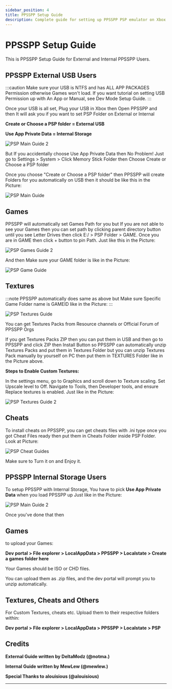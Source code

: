 ```yaml
---
sidebar_position: 4
title: PPSSPP Setup Guide
description: Complete guide for setting up PPSSPP PSP emulator on Xbox for both external USB and internal storage
---
```


# PPSSPP Setup Guide

This is PPSSPP Setup Guide for External and Internal PPSSPP Users.

## PPSSPP External USB Users

:::caution
Make sure your USB is NTFS and has ALL APP PACKAGES Permission otherwise Games won't load. If you want tutorial on setting USB Permission up with An App or Manual, see Dev Mode Setup Guide.
:::

Once your USB is all set, Plug your USB in Xbox then Open PPSSPP and then It will ask you if you want to set PSP Folder on External or Internal

**Create or Choose a PSP folder = External USB**

**Use App Private Data = Internal Storage**

![PSP Main Guide 2](/img/PPSSPP/pspmainguide2.png)

But If you accidentally choose Use App Private Data then No Problem! Just go to Settings > System > Click Memory Stick Folder then Choose Create or Choose a PSP folder

Once you choose "Create or Choose a PSP folder" then PPSSPP will create Folders for you automatically on USB then it should be like this in the Picture:

![PSP Main Guide](/img/PPSSPP/pspmainguide2.png)

## Games

PPSSPP will automatically set Games Path for you but If you are not able to see your Games then you can set path by clicking parent directory button until you see Letter Drives then click E:/ > PSP Folder > GAME. Once you are in GAME then click + button to pin Path. Just like this in the Picture:

![PSP Games Guide 2](/img/PPSSPP/pspgamesguide2.png)

And then Make sure your GAME folder is like in the Picture:

![PSP Game Guide](/img/PPSSPP/pspgameguide.png)

## Textures

:::note
PPSSPP automatically does same as above but Make sure Specific Game Folder name is GAMEID like in the Picture:
:::

![PSP Textures Guide](/img/PPSSPP/psptexturesguide.png)

You can get Textures Packs from Resource channels or Official Forum of PPSSPP Orgs

If you get Textures Packs ZIP then you can put them in USB and then go to PPSSPP and click ZIP then Install Button so PPSSPP can automatically unzip Textures Packs and put them in Textures Folder but you can unzip Textures Pack manually by yourself on PC then put them in TEXTURES Folder like in the Picture above.

**Steps to Enable Custom Textures:**

In the settings menu, go to Graphics and scroll down to Texture scaling. Set Upscale level to Off.
Navigate to Tools, then Developer tools, and ensure Replace textures is enabled. Just like in the Picture:

![PSP Textures Guide 2](/img/PPSSPP/psptexturesguide2.png)

## Cheats

To install cheats on PPSSPP, you can get cheats files with .ini type once you got Cheat Files ready then put them in Cheats Folder inside PSP Folder. Look at Picture:

![PSP Cheat Guides](/img/PPSSPP/pspcheatguides.png)

Make sure to Turn it on and Enjoy it.

## PPSSPP Internal Storage Users

To setup PPSSPP with Internal Storage, You have to pick **Use App Private Data** when you load PPSSPP up Just like in the Picture:

![PSP Main Guide 2](/img/PPSSPP/pspmainguide2.png)

Once you've done that then

## Games

to upload your Games:

**Dev portal > File explorer > LocalAppData > PPSSPP > Localstate > Create a games folder here**

Your Games should be ISO or CHD files.

You can upload them as .zip files, and the dev portal will prompt you to unzip automatically.

## Textures, Cheats and Others

For Custom Textures, cheats etc. Upload them to their respective folders within:

**Dev portal > File explorer > LocalAppData > PPSSPP > Localstate > PSP**

## Credits

__External Guide written by DeltaModz (@notma.)__

__Internal Guide written by MewLew (@mewlew.)__

__Special Thanks to alouisious (@alouisious)__

---

